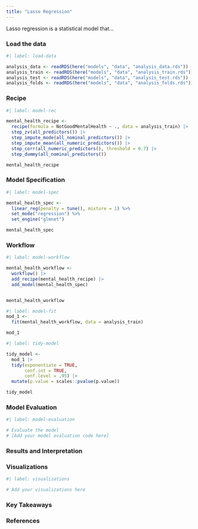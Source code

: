 ```yaml
---
title: "Lasso Regression"
---
```


Lasso regression is a statistical model that...


### Load the data

```r
#| label: load-data

analysis_data <- readRDS(here("models", "data", "analysis_data.rds"))
analysis_train <- readRDS(here("models", "data", "analysis_train.rds"))
analysis_test <- readRDS(here("models", "data", "analysis_test.rds"))
analysis_folds <- readRDS(here("models", "data", "analysis_folds.rds"))

```
### Recipe

```r
#| label: model-rec

mental_health_recipe <- 
  recipe(formula = NotGoodMentalHealth ~ ., data = analysis_train) |>
  step_zv(all_predictors()) |> 
  step_impute_mode(all_nominal_predictors()) |>
  step_impute_mean(all_numeric_predictors()) |>
  step_corr(all_numeric_predictors(), threshold = 0.7) |> 
  step_dummy(all_nominal_predictors()) 

mental_health_recipe


```

### Model Specification

```r
#| label: model-spec

mental_health_spec <- 
  linear_reg(penalty = tune(), mixture = 1) %>% 
  set_mode("regression") %>% 
  set_engine("glmnet") 

mental_health_spec

```

### Workflow

```r
#| label: model-workflow

mental_health_workflow <-
  workflow() |>
  add_recipe(mental_health_recipe) |>
  add_model(mental_health_spec)


mental_health_workflow

```


```r
#| label: model-fit
mod_1 <- 
  fit(mental_health_workflow, data = analysis_train) 

mod_1

```

```r
#| label: tidy-model

tidy_model <- 
  mod_1 |>
  tidy(exponentiate = TRUE,
       conf.int = TRUE, 
       conf.level = .95) |>
  mutate(p.value = scales::pvalue(p.value))

tidy_model

```

### Model Evaluation

```r
#| label: model-evaluation

# Evaluate the model
# [Add your model evaluation code here]
```

### Results and Interpretation



### Visualizations

```r
#| label: visualizations

# Add your visualizations here
```

### Key Takeaways



### References

